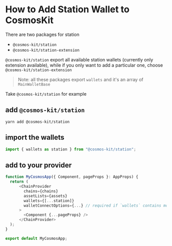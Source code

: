 # How to Add Station Wallet to CosmosKit

There are two packages for station

- `@cosmos-kit/station`
- `@cosmos-kit/station-extension`

`@cosmos-kit/station` export all available station wallets (currently only extension available), while if you only want to add a particular one, choose `@cosmos-kit/station-extension`

> Note: all these packages export `wallets` and it's an array of `MainWalletBase`

Take `@cosmos-kit/station` for example

## add `@cosmos-kit/station`

```
yarn add @cosmos-kit/station
```

## import the wallets

```js
import { wallets as station } from "@cosmos-kit/station";
```

## add to your provider

```js
function MyCosmosApp({ Component, pageProps }: AppProps) {
  return (
      <ChainProvider
        chains={chains}
        assetLists={assets}
        wallets={[...station]}
        walletConnectOptions={...} // required if `wallets` contains mobile wallets
      >
        <Component {...pageProps} />
      </ChainProvider>
  );
}

export default MyCosmosApp;
```
